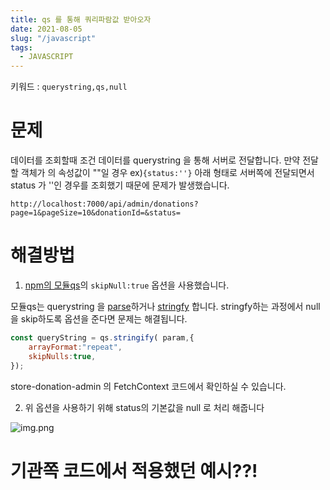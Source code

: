 ```yaml
---
title: qs 를 통해 쿼리파람값 받아오자
date: 2021-08-05
slug: "/javascript"
tags:
  - JAVASCRIPT
---
```



키워드 : `querystring,qs,null`

# 문제

데이터를 조회할때 조건 데이터를 querystring 을 통해 서버로 전달합니다.
만약 전달할 객체가 의 속성값이 ""일 경우
ex)`{status:''}`
아래 형태로 서버쪽에 전달되면서 status 가 ''인 경우를 조회했기 때문에 문제가 발생했습니다.

```
http://localhost:7000/api/admin/donations?page=1&pageSize=10&donationId=&status=
```

# 해결방법

1. [npm의 모듈qs](https://www.npmjs.com/package/qs)의 `skipNull:true` 옵션을 사용했습니다.

모듈qs는 querystring 을 [parse](https://developer.mozilla.org/ko/docs/Web/JavaScript/Reference/Global_Objects/JSON/parse)하거나 [stringfy](https://developer.mozilla.org/ko/docs/Web/JavaScript/Reference/Global_Objects/JSON/stringify) 합니다.
stringfy하는 과정에서 null을 skip하도록 옵션을 준다면 문제는 해결됩니다.

```javascript
const queryString = qs.stringify( param,{
    arrayFormat:"repeat",
    skipNulls:true,
});
```

store-donation-admin 의 FetchContext 코드에서 확인하실 수 있습니다.


2. 위 옵션을 사용하기 위해 status의 기본값을 null 로 처리 해줍니다

![img.png](./qs.png)


# 기관쪽 코드에서 적용했던 예시??!